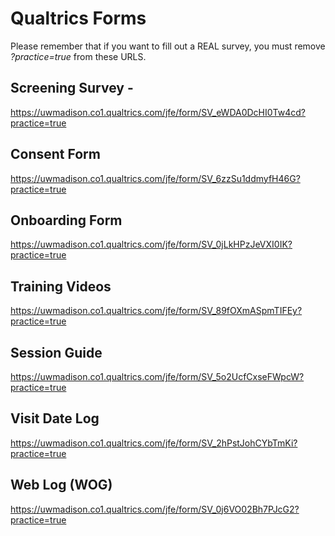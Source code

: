 # Qualtrics Forms {#sec-qualtrics_forms}

Please remember that if you want to fill out a REAL survey, you must remove *?practice=true* from these URLS.

## Screening Survey -
<https://uwmadison.co1.qualtrics.com/jfe/form/SV_eWDA0DcHI0Tw4cd?practice=true>{target="_blank"}

## Consent Form

<https://uwmadison.co1.qualtrics.com/jfe/form/SV_6zzSu1ddmyfH46G?practice=true>{target="_blank"}

## Onboarding Form

<https://uwmadison.co1.qualtrics.com/jfe/form/SV_0jLkHPzJeVXI0IK?practice=true>{target="_blank"}


## Training Videos

<https://uwmadison.co1.qualtrics.com/jfe/form/SV_89fOXmASpmTIFEy?practice=true>{target="_blank"}

## Session Guide

<https://uwmadison.co1.qualtrics.com/jfe/form/SV_5o2UcfCxseFWpcW?practice=true>{target="_blank"}

## Visit Date Log

<https://uwmadison.co1.qualtrics.com/jfe/form/SV_2hPstJohCYbTmKi?practice=true>{target="_blank"}

## Web Log (WOG)

<https://uwmadison.co1.qualtrics.com/jfe/form/SV_0j6VO02Bh7PJcG2?practice=true>{target="_blank"}
